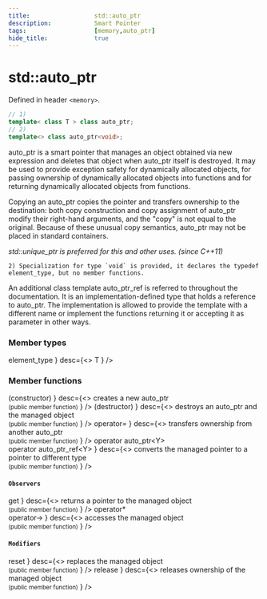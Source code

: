 ```yaml
---
title:                  std::auto_ptr
description:            Smart Pointer
tags:                   [memory,auto_ptr]
hide_title:             true
---
```



# std::auto_ptr

Defined in header `<memory>`.

```cpp title="Deprecated in C++11, Removed in C++17"
// 1)
template< class T > class auto_ptr;
// 2)
template<> class auto_ptr<void>;
```

auto_ptr is a smart pointer that manages an object obtained via new expression and deletes that object when auto_ptr itself is destroyed. 
It may be used to provide exception safety for dynamically allocated objects, for passing ownership of dynamically allocated objects 
into functions and for returning dynamically allocated objects from functions.

Copying an auto_ptr copies the pointer and transfers ownership to the destination: both copy construction and copy assignment of auto_ptr modify their right-hand arguments, 
and the "copy" is not equal to the original. Because of these unusual copy semantics, auto_ptr may not be placed in standard containers.

*std::unique_ptr is preferred for this and other uses. (since C++11)*

    2) Specialization for type `void` is provided, it declares the typedef element_type, but no member functions.

An additional class template auto_ptr_ref is referred to throughout the documentation. It is an implementation-defined type that holds a reference to auto_ptr.
 The implementation is allowed to provide the template with a different name or implement the functions returning it or accepting it as parameter in other ways.

### Member types

<SymbolTable noTraits>
	<Symbol name={<>
                element_type
                </>}
    		desc={<>
                T
                </>} 
                />
</SymbolTable>

### Member functions

<SymbolTable noTraits>
	<Symbol autoLink linkName="/docs/std/memory/_auto_ptr/auto_ptr"
            name={<>
                (constructor)
                </>}
    		desc={<>
                creates a new auto_ptr <br/>
                <small>(public member function)</small>
                </>} 
                />
    <Symbol autoLink linkName="/docs/std/memory/_auto_ptr/~auto_ptr"
            name={<>
                (destructor)
                </>}
    		desc={<>
                destroys an auto_ptr and the managed object <br/>
                <small>(public member function)</small>
                </>} 
                />
    <Symbol autoLink linkName="/docs/std/memory/_auto_ptr/operator="
            name={<>
                operator=
                </>}
    		desc={<>
                transfers ownership from another auto_ptr <br/>
                <small>(public member function)</small>
                </>} 
                />
    <Symbol autoLink linkName="/docs/std/memory/_auto_ptr/operator_auto_ptr"
            name={<>
                operator auto_ptr&lt;Y&gt; <br/>
                operator auto_ptr_ref&lt;Y&gt;
                </>}
    		desc={<>
                converts the managed pointer to a pointer to different type <br/>
                <small>(public member function)</small>
                </>} 
                />
</SymbolTable>

#### `Observers`

<SymbolTable noTraits>
	<Symbol autoLink linkName="/docs/std/memory/_auto_ptr/get"
            name={<>
                get
                </>}
    		desc={<>
                returns a pointer to the managed object <br/>
                <small>(public member function)</small>
                </>} 
                />
    <Symbol autoLink linkName="/docs/std/memory/_auto_ptr/operator-"
            name={<>
                operator* <br/>
                operator-&gt;
                </>}
    		desc={<>
                accesses the managed object <br/>
                <small>(public member function)</small>
                </>} 
                />
</SymbolTable>

#### `Modifiers`

<SymbolTable noTraits>
	<Symbol autoLink linkName="/docs/std/memory/_auto_ptr/reset"
            name={<>
                reset
                </>}
    		desc={<>
                replaces the managed object <br/>
                <small>(public member function)</small>
                </>} 
                />
    <Symbol autoLink linkName="/docs/std/memory/_auto_ptr/release"
            name={<>
                release
                </>}
    		desc={<>
                releases ownership of the managed object <br/>
                <small>(public member function)</small>
                </>} 
                />
</SymbolTable>
